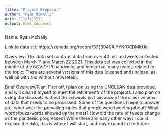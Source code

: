 ```yaml
---
title: "Project Proposal"
author: "Ryan McNally"
date: "11/3/2021"
output: html_document
---
```


Name: Ryan McNally

Link to data set: https://zenodo.org/record/3723940#.YYKfGGDMKUk

Overview: This data set contains data from over 40 million tweets collected between March 11 and March 22 2021. This data set was collected in the middle of the COVID-19 pandemic, and hence has many tweets related to the topic. There are several versions of this data (cleaned and unclean, as well as with and without retweetes).

Brief Overview/Plan: First off, I plan on using the UNCLEAN data provided, and will clean it myself to meet the retirements of the projects. I also plan on using the data sets without the retweets just because of the sheer volume of data that needs to be processed. Some of the questions I hope to answer are, what were the prevailing topics that people were tweeting about? What words/buzz-words showed up the most? How did the rate of tweets change as the pandemic progressed? While there are many other ways I could explore the data, this is where I will start, and may expand in the future. 
